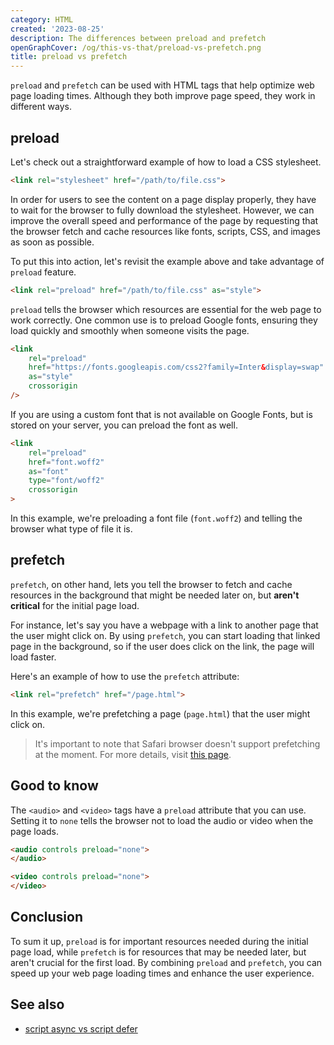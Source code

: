 ```yaml
---
category: HTML
created: '2023-08-25'
description: The differences between preload and prefetch
openGraphCover: /og/this-vs-that/preload-vs-prefetch.png
title: preload vs prefetch
---
```


`preload` and `prefetch` can be used with HTML tags that help optimize web page loading times. Although they both improve page speed, they work in different ways.

## preload

Let's check out a straightforward example of how to load a CSS stylesheet.

```html
<link rel="stylesheet" href="/path/to/file.css">
```

In order for users to see the content on a page display properly, they have to wait for the browser to fully download the stylesheet. However, we can improve the overall speed and performance of the page by requesting that the browser fetch and cache resources like fonts, scripts, CSS, and images as soon as possible.

To put this into action, let's revisit the example above and take advantage of `preload` feature.

```html
<link rel="preload" href="/path/to/file.css" as="style">
```

`preload` tells the browser which resources are essential for the web page to work correctly. One common use is to preload Google fonts, ensuring they load quickly and smoothly when someone visits the page.

```html
<link
    rel="preload"
    href="https://fonts.googleapis.com/css2?family=Inter&display=swap"
    as="style"
    crossorigin
/>
```

If you are using a custom font that is not available on Google Fonts, but is stored on your server, you can preload the font as well.

```html
<link
    rel="preload"
    href="font.woff2"
    as="font"
    type="font/woff2"
    crossorigin
>
```

In this example, we're preloading a font file (`font.woff2`) and telling the browser what type of file it is.

## prefetch

`prefetch`, on other hand, lets you tell the browser to fetch and cache resources in the background that might be needed later on, but **aren't critical** for the initial page load.

For instance, let's say you have a webpage with a link to another page that the user might click on. By using `prefetch`, you can start loading that linked page in the background, so if the user does click on the link, the page will load faster.

Here's an example of how to use the `prefetch` attribute:

```html
<link rel="prefetch" href="/page.html">
```

In this example, we're prefetching a page (`page.html`) that the user might click on.

> It's important to note that Safari browser doesn't support prefetching at the moment. For more details, visit [this page](https://caniuse.com/?search=prefetch).

## Good to know

The `<audio>` and `<video>` tags have a `preload` attribute that you can use. Setting it to `none` tells the browser not to load the audio or video when the page loads.

```html
<audio controls preload="none">
</audio>

<video controls preload="none">
</video>
```

## Conclusion

To sum it up, `preload` is for important resources needed during the initial page load, while `prefetch` is for resources that may be needed later, but aren't crucial for the first load.
By combining `preload` and `prefetch`, you can speed up your web page loading times and enhance the user experience.

## See also

-   [script async vs script defer](https://phuoc.ng/collection/this-vs-that/script-async-vs-script-defer/)
